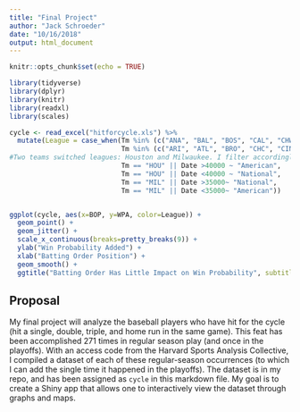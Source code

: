 ```yaml
---
title: "Final Project"
author: "Jack Schroeder"
date: "10/16/2018"
output: html_document
---
```


```r
knitr::opts_chunk$set(echo = TRUE)

library(tidyverse)
library(dplyr)
library(knitr)
library(readxl)
library(scales)

```


```r

cycle <- read_excel("hitforcycle.xls") %>% 
  mutate(League = case_when(Tm %in% (c("ANA", "BAL", "BOS", "CAL", "CHW", "CLE", "DET", "KCR", "LAA", "MIN", "NYY", "OAK", "SEA", "TBR", "TEX", "WSA", "TOR", "SLB", "PHA")) ~ "American",
                            Tm %in% (c("ARI", "ATL", "BRO", "CHC", "CIN", "COL", "LAD", "MON", "NYG", "NYM", "PHI", "PIT", "SDP", "SFG", "STL", "WSH", "WSN", "PBS", "BSN")) ~ "National",
#Two teams switched leagues: Houston and Milwaukee. I filter accordingly.
                            Tm == "HOU" || Date >40000 ~ "American",
                            Tm == "HOU" || Date <40000 ~ "National",
                            Tm == "MIL" || Date >35000~ "National",
                            Tm == "MIL" || Date <35000~ "American"))


ggplot(cycle, aes(x=BOP, y=WPA, color=League)) +
  geom_point() +
  geom_jitter() +
  scale_x_continuous(breaks=pretty_breaks(9)) +
  ylab("Win Probability Added") +
  xlab("Batting Order Position") +
  geom_smooth() +
  ggtitle("Batting Order Has Little Impact on Win Probability", subtitle = "Of Players Who Hit for the Cycle")
```

## Proposal

My final project will analyze the baseball players who have hit for the cycle (hit a single, double, triple, and home run in the same game). This feat has been accomplished 271 times in regular season play (and once in the playoffs). With an access code from the Harvard Sports Analysis Collective, I compiled a dataset of each of these regular-season occurrences (to which I can add the single time it happened in the playoffs). The dataset is in my repo, and has been assigned as `cycle` in this markdown file. My goal is to create a Shiny app that allows one to interactively view the dataset through graphs and maps.